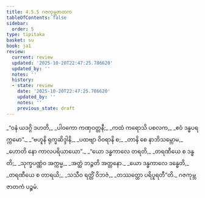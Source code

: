 ```yaml
---
title: 4.5.5 ဂဇကုမ္ဘဇာတက
tableOfContents: false
sidebar:
  order: 5
type: tipitaka
basket: su
book: ja1
review:
  current: review
  updated: '2025-10-20T22:47:25.786620'
  updated_by: ''
  notes: ''
  history:
  - state: review
    date: '2025-10-20T22:47:25.786620'
    updated_by: ''
    notes: ''
    previous_state: draft
---
```



<DynamicBreadcrumb />


<ReviewStatus review={frontmatter.review} showDetails={true} />

<HypothesisAnnotation frontmatter={frontmatter} />

<Division number="177" book="ja1" e="ch" v="22" p="116">

<Paragraph number="1111" type="verses" book="ja1">
_“ဝနံ ယဒဂ္ဂိ ဒဟတိ,_  
_ပါဝကော ကဏှဝတ္တနီ;_  
_ကထံ ကရောသိ ပစလက,_  
_ဧဝံ ဒန္ဓပရက္ကမော”._  

</Paragraph>

</Division>
<Division number="178" book="ja1" e="ch" v="22" p="116">

<Paragraph number="1112" type="verses" book="ja1">
_“ဗဟူနိ ရုက္ခဆိဒ္ဒါနိ,_  
_ပထဗျာ ဝိဝရာနိ စ;_  
_တာနိ စေ နာဘိသမ္ဘောမ,_  
_ဟောတိ နော ကာလပရိယာယော”._  

</Paragraph>

</Division>
<Division number="179" book="ja1" e="ch" v="22" p="116">

<Paragraph number="1113" type="verses" book="ja1">
_“ယော ဒန္ဓကာလေ တရတိ,_  
_တရဏီယေ စ ဒန္ဓတိ;_  
_သုက္ခပဏ္ဏံဝ အက္ကမ္မ,_  
_အတ္ထံ ဘဉ္ဇတိ အတ္တနော._  

</Paragraph>

</Division>
<Division number="180" book="ja1" e="ch" v="22" p="116">

<Paragraph number="1114" type="verses" book="ja1">
_ယော ဒန္ဓကာလေ ဒန္ဓေတိ,_  
_တရဏီယေ စ တာရယိ;_  
_သသီဝ ရတ္တိံ ဝိဘဇံ,_  
_တဿတ္ထော ပရိပူရတီ”တိ._  


</Paragraph>
</Division>

<Paragraph number="1115" type="center" book="ja1">
ဂဇကုမ္ဘဇာတကံ ပဉ္စမံ.
</Paragraph>